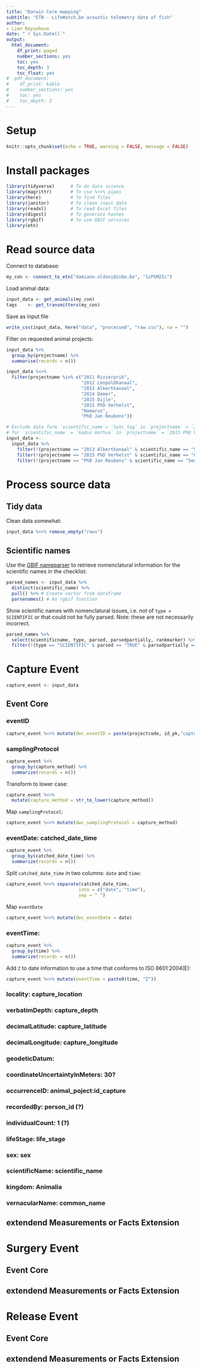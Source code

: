 ```yaml
---
title: "Darwin Core mapping"
subtitle: "ETN - LifeWatch.be acoustic telemetry data of fish"
author:
- Lien Reysehove
date: "`r Sys.Date()`"
output:
  html_document:
    df_print: paged
    number_sections: yes
    toc: yes
    toc_depth: 3
    toc_float: yes
#  pdf_document:
#    df_print: kable
#    number_sections: yes
#    toc: yes
#    toc_depth: 3
---
```



# Setup 

```r
knitr::opts_chunk$set(echo = TRUE, warning = FALSE, message = FALSE)
```

# Install packages

```r
library(tidyverse)      # To do data science
library(magrittr)       # To use %<>% pipes
library(here)           # To find files
library(janitor)        # To clean input data
library(readxl)         # To read Excel files
library(digest)         # To generate hashes
library(rgbif)          # To use GBIF services
library(etn)
```

# Read source data

Connect to database:

```r
my_con <- connect_to_etn("damiano.oldoni@inbo.be", "1zFhM2Ic")
```

Load animal data:

```r
input_data <- get_animals(my_con)
tags    <- get_transmitters(my_con)
```

Save as input file

```r
write_csv(input_data, here("data", "processed", "raw.csv"), na = "")
```

Filter on requested animal projects:

```r
input_data %>% 
  group_by(projectname) %>% 
  summarise(records = n())
```

```r
input_data %<>% 
  filter(projectname %in% c("2011 Rivierprik",
                            "2012 Leopoldkanaal",
                            "2013 Albertkanaal",
                            "2014 Demer",
                            "2015 Dijle",
                            "2015 PhD Verhelst",
                            "Homarus",
                            "PhD Jan Reubens"))

# Exclude data form `scientific_name`= `Sync tag` in `projectname` = `2013 Albertkanaal` and
# for `scientific_name` = `Gadus morhua` in `projectname` = `2015 PhD Verhelst`
input_data <-
  input_data %>% 
    filter(!(projectname == "2013 Albertkanaal" & scientific_name == "Sync tag")) %>%
    filter(!(projectname == "2015 PhD Verhelst" & scientific_name == "Gadus morhua")) %>% 
    filter(!(projectname == "PhD Jan Reubens" & scientific_name == "Sentinel"))
```

# Process source data

## Tidy data

Clean data somewhat:

```r
input_data %<>% remove_empty("rows")
```

## Scientific names

Use the [GBIF nameparser](https://www.gbif.org/tools/name-parser) to retrieve nomenclatural information for the scientific names in the checklist:

```r
parsed_names <- input_data %>%
  distinct(scientific_name) %>%
  pull() %>% # Create vector from dataframe
  parsenames() # An rgbif function
```

Show scientific names with nomenclatural issues, i.e. not of `type = SCIENTIFIC` or that could not be fully parsed. Note: these are not necessarily incorrect.

```r
parsed_names %>%
  select(scientificname, type, parsed, parsedpartially, rankmarker) %>%
  filter(!(type == "SCIENTIFIC" & parsed == "TRUE" & parsedpartially == "FALSE"))
```

# Capture Event

```r
capture_event <- input_data
```

## Event Core

### eventID

```r
capture_event %<>% mutate(dwc_eventID = paste(projectcode, id_pk,"capture", sep = ":")) 
```

### samplingProtocol

```r
capture_event %>% 
  group_by(capture_method) %>%
  summarize(records = n())
```

Transform to lower case:

```r
capture_event %<>% 
  mutate(capture_method = str_to_lower(capture_method))
```

Map `samplingProtocol`:

```r
capture_event %<>% mutate(dwc_samplingProtocol = capture_method)
```

### eventDate:				catched_date_time

```r
capture_event %>% 
  group_by(catched_date_time) %>%
  summarize(records = n())
```

Split `catched_date_time` in two columns: `date` and `time`:

```r
capture_event %<>% separate(catched_date_time, 
                           into = c("date", "time"),
                           sep = " ")
```

Map `eventDate`

```r
capture_event %<>% mutate(dwc_eventDate = date)
```

### eventTime:				

```r
capture_event %>% 
  group_by(time) %>%
  summarize(records = n())
```

Add `Z` to date information to use a time that conforms to ISO 8601:2004(E):

```r
capture_event %<>% mutate(eventTime = paste0(time, "Z"))
```




### locality:				capture_location
### verbatimDepth:			capture_depth
### decimalLatitude:		capture_latitude
### decimalLongitude:		capture_longitude
### geodeticDatum:
### coordinateUncertaintyInMeters: 	30?
### occurrenceID:			animal_poject:id_capture
### recordedBy:				person_id (?)
### individualCount:		1 (?)
### lifeStage:				life_stage
### sex:					sex
### scientificName:			scientific_name
### kingdom:				Animalia
### vernacularName:			common_name
## extendend Measurements or Facts Extension

# Surgery Event

## Event Core
## extendend Measurements or Facts Extension

# Release Event

## Event Core
## extendend Measurements or Facts Extension

